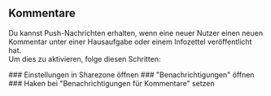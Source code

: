 
## Kommentare


Du kannst Push-Nachrichten erhalten, wenn eine neuer Nutzer einen neuen Kommentar unter einer Hausaufgabe oder einem Infozettel veröffentlicht hat.        
Um dies zu aktivieren, folge diesen Schritten:


<Steps>
### Einstellungen in Sharezone öffnen
### "Benachrichtigungen" öffnen
### Haken bei "Benachrichtigungen für Kommentare" setzen
</Steps>